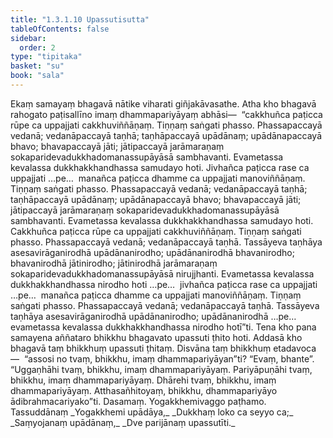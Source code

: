 ```yaml
---
title: "1.3.1.10 Upassutisutta"
tableOfContents: false
sidebar:
  order: 2
type: "tipitaka"
basket: "su"
book: "sala"
---
```



<DynamicBreadcrumb />

<Division number="113" book="sala" bookNo="13" page="310">

<Paragraph number="606" book="sala">
Ekaṃ samayaṃ bhagavā nātike viharati giñjakāvasathe. Atha kho bhagavā rahogato paṭisallīno imaṃ dhammapariyāyaṃ abhāsi—  “cakkhuñca paṭicca rūpe ca uppajjati cakkhuviññāṇaṃ. Tiṇṇaṃ saṅgati phasso. Phassapaccayā vedanā; vedanāpaccayā taṇhā; taṇhāpaccayā upādānaṃ; upādānapaccayā bhavo; bhavapaccayā jāti; jātipaccayā jarāmaraṇaṃ sokaparidevadukkhadomanassupāyāsā sambhavanti. Evametassa kevalassa dukkhakkhandhassa samudayo hoti. Jivhañca paṭicca rase ca uppajjati …pe…  manañca paṭicca dhamme ca uppajjati manoviññāṇaṃ. Tiṇṇaṃ saṅgati phasso. Phassapaccayā vedanā; vedanāpaccayā taṇhā; taṇhāpaccayā upādānaṃ; upādānapaccayā bhavo; bhavapaccayā jāti; jātipaccayā jarāmaraṇaṃ sokaparidevadukkhadomanassupāyāsā sambhavanti. Evametassa kevalassa dukkhakkhandhassa samudayo hoti.
</Paragraph>

<Paragraph number="607" book="sala">
Cakkhuñca paṭicca rūpe ca uppajjati cakkhuviññāṇaṃ. Tiṇṇaṃ saṅgati phasso. Phassapaccayā vedanā; vedanāpaccayā taṇhā. Tassāyeva taṇhāya asesavirāganirodhā upādānanirodho; upādānanirodhā bhavanirodho; bhavanirodhā jātinirodho; jātinirodhā jarāmaraṇaṃ sokaparidevadukkhadomanassupāyāsā nirujjhanti. Evametassa kevalassa dukkhakkhandhassa nirodho hoti …pe…  jivhañca paṭicca rase ca uppajjati …pe…  manañca paṭicca dhamme ca uppajjati manoviññāṇaṃ. Tiṇṇaṃ saṅgati phasso. Phassapaccayā vedanā; vedanāpaccayā taṇhā. Tassāyeva taṇhāya asesavirāganirodhā upādānanirodho; upādānanirodhā …pe…  evametassa kevalassa dukkhakkhandhassa nirodho hotī”ti.
</Paragraph>

<Paragraph number="608" book="sala">
Tena kho pana samayena aññataro bhikkhu bhagavato upassuti ṭhito hoti. Addasā kho bhagavā taṃ bhikkhuṃ upassuti ṭhitaṃ. Disvāna taṃ bhikkhuṃ etadavoca—  “assosi no tvaṃ, bhikkhu, imaṃ dhammapariyāyan”ti? “Evaṃ, bhante”. “Uggaṇhāhi tvaṃ, bhikkhu, imaṃ dhammapariyāyaṃ. Pariyāpuṇāhi tvaṃ, bhikkhu, imaṃ dhammapariyāyaṃ. Dhārehi tvaṃ, bhikkhu, imaṃ dhammapariyāyaṃ. Atthasañhitoyaṃ, bhikkhu, dhammapariyāyo ādibrahmacariyako”ti.

</Paragraph>
</Division>

<Paragraph number="609" type="center" book="sala">
Dasamaṃ.



</Paragraph>

<Paragraph number="610" type="center" book="sala">
Yogakkhemivaggo paṭhamo.



</Paragraph>

<Paragraph number="611" type="center" book="sala">
Tassuddānaṃ


</Paragraph>

<Paragraph number="612" type="verses" book="sala">
_Yogakkhemi upādāya,_  
_Dukkhaṃ loko ca seyyo ca;_  
_Saṃyojanaṃ upādānaṃ,_  
_Dve parijānaṃ upassutīti._
</Paragraph>